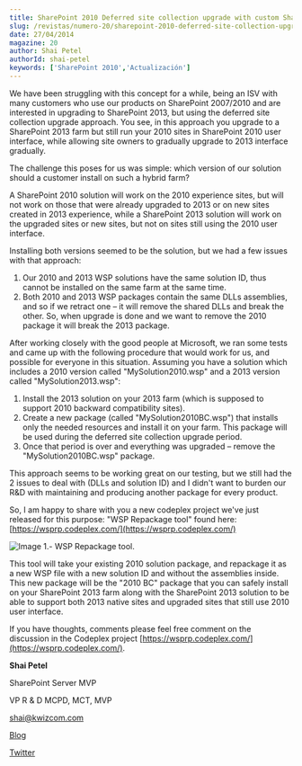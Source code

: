 ```yaml
---
title: SharePoint 2010 Deferred site collection upgrade with custom SharePoint solutions
slug: /revistas/numero-20/sharepoint-2010-deferred-site-collection-upgrade-with-custom-sharepoint-solutions
date: 27/04/2014
magazine: 20
author: Shai Petel
authorId: shai-petel
keywords: ['SharePoint 2010','Actualización']
---
```






​We have been struggling with this concept for a while, being an ISV with many customers who use our products on SharePoint 2007/2010 and are interested in upgrading to SharePoint 2013, but using the deferred site collection upgrade approach. You see, in this approach you upgrade to a SharePoint 2013 farm but still run your 2010 sites in SharePoint 2010 user interface, while allowing site owners to gradually upgrade to 2013 interface gradually.

The challenge this poses for us was simple: which version of our solution should a customer install on such a hybrid farm?

A SharePoint 2010 solution will work on the 2010 experience sites, but will not work on those that were already upgraded to 2013 or on new sites created in 2013 experience, while a SharePoint 2013 solution will work on the upgraded sites or new sites, but not on sites still using the 2010 user interface.

Installing both versions seemed to be the solution, but we had a few issues with that approach:

1. Our 2010 and 2013 WSP solutions have the same solution ID, thus cannot be installed on the same farm at the same time.
2. Both 2010 and 2013 WSP packages contain the same DLLs assemblies, and so if we retract one – it will remove the shared DLLs and break the other. So, when upgrade is done and we want to remove the 2010 package it will break the 2013 package.


After working closely with the good people at Microsoft, we ran some tests and came up with the following procedure that would work for us, and possible for everyone in this situation.
 Assuming you have a solution which includes a 2010 version called "MySolution2010.wsp" and a 2013 version called "MySolution2013.wsp":

1. Install the 2013 solution on your 2013 farm (which is supposed to support 2010 backward compatibility sites).
2. Create a new package (called "MySolution2010BC.wsp") that installs only the needed resources and install it on your farm. This package will be used during the deferred site collection upgrade period.
3. Once that period is over and everything was upgraded – remove the "MySolution2010BC.wsp" package.


This approach seems to be working great on our testing, but we still had the 2 issues to deal with (DLLs and solution ID) and I didn't want to burden our R&D with maintaining and producing another package for every product.

So, I am happy to share with you a new codeplex project we've just released for this purpose: "WSP Repackage tool" found here: [https://wsprp.codeplex.com/](https://wsprp.codeplex.com/)

![Image 1.- WSP Repackage tool.](../../../images/numero20/sharepoint-2010-deferred-site-collection-upgrade-with-custom-sharepoint-solutions/imagen1.png)

This tool will take your existing 2010 solution package, and repackage it as a new WSP file with a new solution ID and without the assemblies inside. This new package will be the "2010 BC" package that you can safely install on your SharePoint 2013 farm along with the SharePoint 2013 solution to be able to support both 2013 native sites and upgraded sites that still use 2010 user interface.

If you have thoughts, comments please feel free comment on the discussion in the Codeplex project [https://wsprp.codeplex.com/](https://wsprp.codeplex.com/).



**Shai Petel**

SharePoint Server MVP

VP R & D MCPD, MCT, MVP

[shai@kwizcom.com](mailto:cherman@eisneris.com)

[Blog](http://kwizcom.blogspot.com/)

[Twitter](http://twitter.com/shaibs)

 
 

